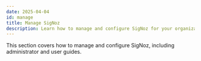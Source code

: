 ```yaml
---
date: 2025-04-04
id: manage
title: Manage SigNoz
description: Learn how to manage and configure SigNoz for your organization's needs.
---
```


This section covers how to manage and configure SigNoz, including administrator and user guides.

<DocCardContainer>

<DocCard
    title="📄️ Administrator Guide"
    description="Learn how to manage SigNoz as an administrator"
    href="/docs/manage/administrator-guide"
/>

<DocCard
    title="📄️ User Guide"
    description="Learn how to use SigNoz features as a user"
    href="/docs/manage/user-guide"
/>

</DocCardContainer>
